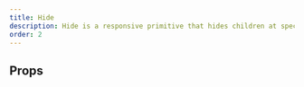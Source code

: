 ```yaml
---
title: Hide
description: Hide is a responsive primitive that hides children at specified breakpoints
order: 2
---
```



<CodeDocsHeader
  name="@atlaskit/primitives"
  repository="https://bitbucket.org/atlassian/atlassian-frontend-mirror"
  directoryName="primitives"
/>


## Props

<PropsTable heading="" props={HideProps} />
